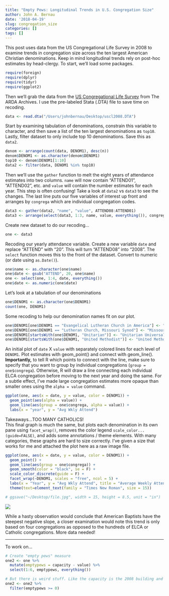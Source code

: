 ```yaml
---
title: "Empty Pews: Longitudinal Trends in U.S. Congregation Size"
author: John A. Bernau
date: '2018-04-19'
slug: congregation_size
categories: []
tags: []
---
```


This post uses data from the US Congregational Life Survey in 2008 to examine trends in congregation size across the ten largest American Christian denominations. Keep in mind longitudinal trends rely on post-hoc estimates by head-clergy. To start, we'll load some packages. 

```r
require(foreign)
require(dplyr)
require(tidyr)
require(ggplot2)
```

Then we'll grab the data from the [US Congregational Life Survey](http://www.thearda.com/Archive/Files/Descriptions/CLS08PR.asp) from The ARDA Archives. I use the pre-labeled Stata (.DTA) file to save time on recoding.
```r
data <- read.dta("/Users/johnbernau/Desktop/uscl2008.DTA")
```

Start by examining tabulation of denominations, constrain this variable to character, and then save a list of the ten largest denominations as `top10`. Lastly, filter dataset to only include top 10 denominations. Save this as `data2`.
```r
denom <- arrange(count(data, DENOM1), desc(n))
denom$DENOM1 <- as.character(denom$DENOM1)
top10 <- denom$DENOM1[1:10]
data2 <- filter(data, DENOM1 %in% top10)
```

Then we'll use the `gather` function to melt the eight years of attendance estimates into two columns. `name` will now contain "ATTEND01", "ATTEND02", etc. and `value` will contain the number estimates for each year. This step is often confusing! Take a look at `data2` vs `data3` to see the changes. The last line puts our five variables of interest up front and arranges by `congrega` which are individual congregation codes.
```r

data3 <- gather(data2, "name", "value", ATTEND08:ATTEND01)
data3 <- arrange(select(data3, 1:3, name, value, everything()), congrega)
```

Create new dataset to do our recoding...
```r
one <- data3
```

Recoding our yearly attendance variable. Create a new variable `date` and replace "ATTEND" with "20". This will turn "ATTEND08" into "2008". The `select` function moves this to the front of the dataset. Convert to numeric (or date using `as.Date()`).
```r
one$name <- as.character(one$name)
one$date <- gsub("ATTEND", 20, one$name)
one <- select(one, 1:4, date, everything())
one$date <- as.numeric(one$date)
```


Let's look at a tabulation of our denominations
```r
one$DENOM1 <- as.character(one$DENOM1)
count(one, DENOM1)
```


Some recoding to help our denomination names fit on our plot.
```r
one$DENOM1[one$DENOM1 == "Evangelical Lutheran Church in America"] <- "ELCA"
one$DENOM1[one$DENOM1 == "Lutheran Church, Missouri Synod"] <- "Missouri Synod"
one$DENOM1[startsWith(one$DENOM1, "Unitarian")] <- "Unitarian Universalist"
one$DENOM1[startsWith(one$DENOM1, "United Methodist")] <- "United Methodist"

```



An initial plot of `date` X `value` with separately colored lines for each level of `DENOM1`. Plot estimates with geom_point() and connect with geom_line(). **Importantly,** to tell R which points to connect with the line, make sure to specify that you want to group by individual congregations (`group = one$congrega`). Otherwise, R will draw a line connecting each individual ELCA congregation before moving to the next year and doing the same. For a subtle effect, I've made large congregation estimates more opaque than smaller ones using the `alpha = value` command. 
```r
ggplot(one, aes(x = date, y = value, color = DENOM1)) +
  geom_point(aes(alpha = value)) +
  geom_line(aes(group = one$congrega, alpha = value)) +
  labs(x = "year", y = "Avg Wkly Attend")
```

Takeaways...TOO MANY CATHOLICS!  
This final graph is much the same, but plots each denomination in its own pane using `facet_wrap()`, removes the color legend `scale_color...(guide=FALSE)`, and adds some annotations / theme elements. With many categories, these graphs are hard to size correctly. I've given a size that works for me and attached the plot here as a raw image file.  
```r
ggplot(one, aes(x = date, y = value, color = DENOM1)) +
  geom_point() +
  geom_line(aes(group = one$congrega)) +
  geom_smooth(color = "black", se = F) +
  scale_color_discrete(guide = F) +
  facet_wrap(~DENOM1, scales = "free", ncol = 5) +
  labs(x = "Year", y = "Avg Wkly Attend", title = "Average Weekly Attendance (as estimated by head clergy in 2008)*", caption = "*Source: US Congregational Life Survey Wave 2\nN=5,000 US congregations") +
  theme(text=element_text(family = "Times New Roman", size = 15))

# ggsave("~/Desktop/file.jpg", width = 15, height = 8.5, unit = "in")
```

![](/blog/uscong.jpg)

While a hasty observation would conclude that American Baptists have the steepest negative slope, a closer examination would note this trend is only based on four congregations as opposed to the hundreds of ELCA or Catholic congregations. More data needed!

___

To work on...

```r
# Create "empty pews" measure
one2 <- one %>% 
  mutate(emptypews = capacity - value) %>% 
  select(1:6, emptypews, everything())

# But there is weird stuff. Like the capacity is the 2008 building and they're asked to measure attendance 7 years ago. Maybe they moved buildings, get weird negative empty pew measures. 
one2 <- one2 %>% 
  filter(emptypews >= 0)
```


